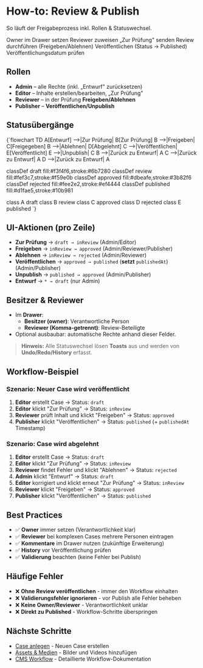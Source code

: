 
# How-to: Review & Publish

So läuft der Freigabeprozess inkl. Rollen & Statuswechsel.

<GuideProgress ns="howto-review-publish" total={6} />

<Checklist ns="howto-review-publish" title="Review & Publish Checkliste">
  <CheckItem id="owner">Owner im Drawer setzen</CheckItem>
  <CheckItem id="reviewers">Reviewer zuweisen</CheckItem>
  <CheckItem id="submit">„Zur Prüfung" senden</CheckItem>
  <CheckItem id="review">Review durchführen (Freigeben/Ablehnen)</CheckItem>
  <CheckItem id="publish">Veröffentlichen (Status → Published)</CheckItem>
  <CheckItem id="verify">Veröffentlichungsdatum prüfen</CheckItem>
</Checklist>

## Rollen

- **Admin** – alle Rechte (inkl. „Entwurf" zurücksetzen)
- **Editor** – Inhalte erstellen/bearbeiten, „Zur Prüfung"
- **Reviewer** – in der Prüfung **Freigeben/Ablehnen**
- **Publisher** – **Veröffentlichen/Unpublish**

## Statusübergänge

<Mermaid>
{`flowchart TD
  A[Entwurf] -->|Zur Prüfung| B[Zur Prüfung]
  B -->|Freigeben| C[Freigegeben]
  B -->|Ablehnen| D[Abgelehnt]
  C -->|Veröffentlichen| E[Veröffentlicht]
  E -->|Unpublish| C
  B -->|Zurück zu Entwurf| A
  C -->|Zurück zu Entwurf| A
  D -->|Zurück zu Entwurf| A
  
  classDef draft fill:#f3f4f6,stroke:#6b7280
  classDef review fill:#fef3c7,stroke:#f59e0b
  classDef approved fill:#dbeafe,stroke:#3b82f6
  classDef rejected fill:#fee2e2,stroke:#ef4444
  classDef published fill:#d1fae5,stroke:#10b981
  
  class A draft
  class B review
  class C approved
  class D rejected
  class E published
`}
</Mermaid>

## UI-Aktionen (pro Zeile)

- **Zur Prüfung** → `draft → inReview` (Admin/Editor)
- **Freigeben** → `inReview → approved` (Admin/Reviewer/Publisher)
- **Ablehnen** → `inReview → rejected` (Admin/Reviewer)
- **Veröffentlichen** → `approved → published` (**setzt** `publishedAt`) (Admin/Publisher)
- **Unpublish** → `published → approved` (Admin/Publisher)
- **Entwurf** → `* → draft` (nur Admin)

## Besitzer & Reviewer

- Im **Drawer**:
  - **Besitzer (owner)**: Verantwortliche Person
  - **Reviewer (Komma-getrennt)**: Review-Beteiligte
- Optional ausbaubar: automatische Rechte anhand dieser Felder.

> **Hinweis:** Alle Statuswechsel lösen **Toasts** aus und werden von **Undo/Redo/History** erfasst.

## Workflow-Beispiel

### Szenario: Neuer Case wird veröffentlicht

1. **Editor** erstellt Case → Status: `draft`
2. **Editor** klickt "Zur Prüfung" → Status: `inReview`
3. **Reviewer** prüft Inhalt und klickt "Freigeben" → Status: `approved`
4. **Publisher** klickt "Veröffentlichen" → Status: `published` (+ `publishedAt` Timestamp)

### Szenario: Case wird abgelehnt

1. **Editor** erstellt Case → Status: `draft`
2. **Editor** klickt "Zur Prüfung" → Status: `inReview`
3. **Reviewer** findet Fehler und klickt "Ablehnen" → Status: `rejected`
4. **Admin** klickt "Entwurf" → Status: `draft`
5. **Editor** korrigiert und klickt erneut "Zur Prüfung" → Status: `inReview`
6. **Reviewer** klickt "Freigeben" → Status: `approved`
7. **Publisher** klickt "Veröffentlichen" → Status: `published`

## Best Practices

- ✅ **Owner** immer setzen (Verantwortlichkeit klar)
- ✅ **Reviewer** bei komplexen Cases mehrere Personen eintragen
- ✅ **Kommentare** im Drawer nutzen (zukünftige Erweiterung)
- ✅ **History** vor Veröffentlichung prüfen
- ✅ **Validierung** beachten (keine Fehler bei Publish)

## Häufige Fehler

- ❌ **Ohne Review veröffentlichen** - immer den Workflow einhalten
- ❌ **Validierungsfehler ignorieren** - vor Publish alle Fehler beheben
- ❌ **Keine Owner/Reviewer** - Verantwortlichkeit unklar
- ❌ **Direkt zu Published** - Workflow-Schritte überspringen

## Nächste Schritte

- [Case anlegen](/docs/how-to/create-case) - Neuen Case erstellen
- [Assets & Medien](/docs/how-to/assets) - Bilder und Videos hinzufügen
- [CMS Workflow](/docs/cms-workflow) - Detaillierte Workflow-Dokumentation




